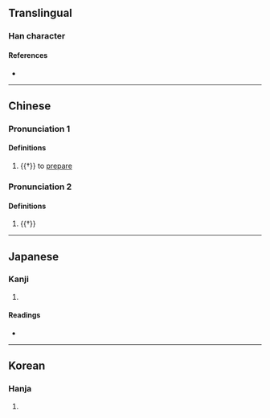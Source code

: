 {{character info/new}}
==Translingual==

===Han character===
{{Han char|rn=9|rad=人|as=12|sn=14|four=27281|canj=ORUC|ids=⿰亻巽}}

====References====
* {{Han ref|kx=0116.070|dkj=01083|dj=0247.190|hdz=10222.120|uh=50CE|ud=20686|bh=B9B6|bd=47542}}

----

==Chinese==
{{zh-forms}}

===Pronunciation 1===
{{zh-pron
|m=zhuàn
|c=zaan6
|mn=chhoân
|mc=2+3
|oc=1+2
|cat=v
}}

====Definitions====
{{zh-hanzi}}

# {{†}} to [[prepare]]

===Pronunciation 2===
{{zh-pron
|m=zūn
|c=zyun1,zeon1
|mc=1
|oc=3
|cat=n
}}

====Definitions====
{{zh-hanzi}}

# {{†}} {{zh-alt-form|遵|[[master of ceremonies]]}}

----

==Japanese==

===Kanji===
{{ja-kanji|grade=|rs=人12}}

# {{defn|lang=ja|sort=人12}}

====Readings====
* {{ja-readings|on=[[せん]] (sen), [[しゅん]] (shun)|kun=[[そなえる]] (sonaeru), [[かず]] (kazu), [[かぞえる]] (kazoeru)}}

----

==Korean==

===Hanja===
{{ko-hanja|hangeul=[[준]], [[선]]|rv=jun, seon|mr=chun, sŏn}}

# {{defn|lang=ko|sort=人12}}